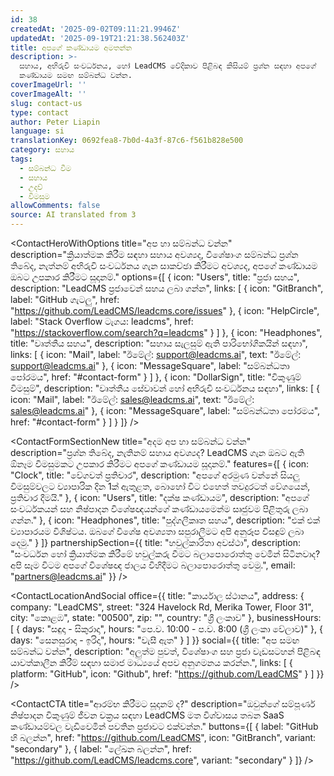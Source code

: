 ```yaml
---
id: 38
createdAt: '2025-09-02T09:11:21.9946Z'
updatedAt: '2025-09-19T21:21:38.562403Z'
title: අපගේ කණ්ඩායම අමතන්න
description: >-
  සහාය, අභිරුචි සංවර්ධනය, හෝ LeadCMS වේදිකාව පිළිබඳ කිසියම් ප්‍රශ්න සඳහා අපගේ
  කණ්ඩායම සමඟ සම්බන්ධ වන්න.
coverImageUrl: ''
coverImageAlt: ''
slug: contact-us
type: contact
author: Peter Liapin
language: si
translationKey: 0692fea8-7b0d-4a3f-87c6-f561b828e500
category: සහාය
tags:
  - සම්බන්ධ වීම
  - සහාය
  - උදව්
  - විමසුම
allowComments: false
source: AI translated from 3
---
```


<ContactHeroWithOptions
  title="අප හා සම්බන්ධ වන්න"
  description="ක්‍රියාත්මක කිරීම සඳහා සහාය අවශ්‍යද, විශේෂාංග සම්බන්ධ ප්‍රශ්න තිබේද, නැත්නම් අභිරුචි සංවර්ධනය ගැන සාකච්ඡා කිරීමට අවශ්‍යද, අපගේ කණ්ඩායම ඔබට උපකාර කිරීමට සූදානම්."
  options={[
  {
    icon: "Users",
    title: "ප්‍රජා සහය",
    description: "LeadCMS ප්‍රජාවෙන් සහය ලබා ගන්න",
    links: [
      {
        icon: "GitBranch",
        label: "GitHub ගැටලු",
        href: "https://github.com/LeadCMS/leadcms.core/issues"
      },
      {
        icon: "HelpCircle",
        label: "Stack Overflow ටැගය: leadcms",
        href: "https://stackoverflow.com/search?q=leadcms"
      }
    ]
  },
  {
    icon: "Headphones",
    title: "වෘත්තීය සහය",
    description: "සහාය සැලසුම් ඇති පාරිභෝගිකයින් සඳහා",
    links: [
      {
        icon: "Mail",
        label: "ඊමේල්: support@leadcms.ai",
        text: "ඊමේල්: support@leadcms.ai"
      },
      {
        icon: "MessageSquare",
        label: "සම්බන්ධතා පෝරමය",
        href: "#contact-form"
      }
    ]
  },
  {
    icon: "DollarSign",
    title: "විකුණුම් විමසුම්",
    description: "වෘත්තීය සේවාවන් හෝ අභිරුචි සංවර්ධනය සඳහා",
    links: [
      {
        icon: "Mail",
        label: "ඊමේල්: sales@leadcms.ai",
        text: "ඊමේල්: sales@leadcms.ai"
      },
      {
        icon: "MessageSquare",
        label: "සම්බන්ධතා පෝරමය",
        href: "#contact-form"
      }
    ]
  }
]}
/>

<ContactFormSectionNew
  title="අදම අප හා සම්බන්ධ වන්න"
  description="ප්‍රශ්න තිබේද, නැතිනම් සහාය අවශ්‍යද? LeadCMS ගැන ඔබට ඇති ඕනෑම විමසුමකට උපකාර කිරීමට අපගේ කණ්ඩායම සූදානම්."
  features={[
  {
    icon: "Clock",
    title: "වේගවත් ප්‍රතිචාර",
    description: "අපගේ අරමුණ වන්නේ සියලු විමසුම්වලට ව්‍යාපාරික දින 1ක් ඇතුළත, බොහෝ විට එහෙත් තවදුරටත් වේගයෙන්, ප්‍රතිචාර දීමයි."
  },
  {
    icon: "Users",
    title: "දක්ෂ කණ්ඩායම",
    description: "අපගේ සංවර්ධකයන් සහ නිෂ්පාදන විශේෂඥයන්ගේ කණ්ඩායමෙන්ම සෘජුවම පිළිතුරු ලබා ගන්න."
  },
  {
    icon: "Headphones",
    title: "පුද්ගලීකෘත සහය",
    description: "එක් එක් ව්‍යාපාරයම විශිෂ්ටය. ඔබගේ විශේෂ අවශ්‍යතා සපුරාලීමට අපි අනුරූප විසඳුම් ලබා දෙමු."
  }
]}
  partnershipSection={{
  title: "හවුල්කාරිතා අවස්ථා",
  description: "සංවර්ධන හෝ ක්‍රියාත්මක කිරීමේ හවුල්කරු වීමට බලාපොරොත්තු වෙමින් සිටිනවාද? අපි සෑම විටම අපගේ විශේෂඥ ජාලය විහිදීමට බලාපොරොත්තු වෙමු.",
  email: "partners@leadcms.ai"
}}
/>

<ContactLocationAndSocial
  office={{
  title: "කාර්යාල ස්ථානය",
  address: {
    company: "LeadCMS",
    street: "324 Havelock Rd, Merika Tower, Floor 31",
    city: "කොළඹ",
    state: "00500",
    zip: "",
    country: "ශ්‍රී ලංකාව"
  },
  businessHours: [
    {
      days: "සඳුදා - සිකුරාදා",
      hours: "පෙ.ව. 10:00 - ප.ව. 8:00 (ශ්‍රී ලංකා වේලාව)"
    },
    {
      days: "සෙනසුරාදා - ඉරිදා",
      hours: "වැසී ඇත"
    }
  ]
}}
  social={{
  title: "අප සමඟ සම්බන්ධ වන්න",
  description: "අලුත්ම පුවත්, විශේෂාංග සහ ප්‍රජා වැඩසටහන් පිළිබඳ යාවත්කාලීන කිරීම් සඳහා සමාජ මාධ්‍යයේ අපව අනුගමනය කරන්න.",
  links: [
    {
      platform: "GitHub",
      icon: "Github",
      href: "https://github.com/LeadCMS"
    }
  ]
}}
/>

<ContactCTA
  title="ආරම්භ කිරීමට සූදානම් ද?"
  description="ඔවුන්ගේ සම්පූර්ණ නිෂ්පාදන විකුණුම් ජීවන චක්‍රය සඳහා LeadCMS මත විශ්වාසය තබන SaaS කණ්ඩායම්වල වැඩිවෙමින් පවතින ප්‍රජාවට එක්වන්න."
  buttons={[
  {
    label: "GitHub හි බලන්න",
    href: "https://github.com/LeadCMS",
    icon: "GitBranch",
    variant: "secondary"
  },
  {
    label: "ලේඛන බලන්න",
    href: "https://github.com/LeadCMS/leadcms.core",
    variant: "secondary"
  }
]}
/>
